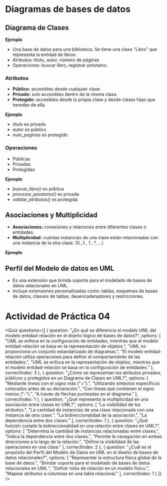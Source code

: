 # Diagramas de bases de datos

## Diagrama de Clases

**Ejemplo**

- Una base de datos para una biblioteca. Se tiene una clase "Libro" que representa la entidad de libros.
- Atributos: título, autor, número de páginas
- Operaciones: buscar libro, registrar préstamo.

<SmartFigure
	id="ejemplo-diagrama-clases"
	src="/inacap/ti3v25/images/fig05.png"
	alt="Ejemplo Diagrama de Clases"
	caption="Ejemplo Diagrama de Clases"
	size="medium"
/>


### Atributos

- **Público:** accesibles desde cualquier clase.
- **Privado:** solo accesibles dentro de la misma clase.
- **Protegido:** accesibles desde la propia clase y desde clases hijas que heredan de ella.

**Ejemplo**

- *titulo* es privado
- *autor* es público
- *num_paginas* es protegido

<SmartFigure
	id="tipo-atributos"
	src="/inacap/ti3v25/images/fig06.png"
	alt="Tipo de Atributos"
	caption="Tipo de Atributos"
	size="medium"
/>

### Operaciones

- Públicas
- Privadas
- Protegidas

**Ejemplo**

- *buscar_libro()* es pública
- *procesar_prestamo()* es privada
- *validar_atributos()* es protegida

<SmartFigure
	id="tipo-operaciones"
	src="/inacap/ti3v25/images/fig07.png"
	alt="Tipo de Operaciones"
	caption="Tipo de Operaciones"
	size="medium"
/>

## Asociaciones y Multiplicidad
- **Asociaciones:** conexiones y relaciones entre diferentes clases o entidades.
- **Multiplicidad:** cuántas instancias de una clase están relacionadas con una instancia de la otra clase. (0...1 , 1...*, *...*)

**Ejemplo**

<SmartFigure
	id="asociaciones-multiplicidad"
	src="/inacap/ti3v25/images/fig08.png"
	alt="Asociaciones y Multiplicidad"
	caption="Asociaciones y Multiplicidad"
	size="medium"
/>

## Perfil del Modelo de datos en UML
- Es una extensión que brinda soporte para el modelado de bases de datos relacionales en UML.
- Incluye extensiones personalizadas como: tablas, esquemas de bases de datos, clasves de tablas, desencadenadores y restricciones.


# Actividad de Práctica 04

<Quiz questions={[
  {
    question: "¿En qué se diferencia el modelo UML del modelo entidad-relación en el diseño lógico de bases de datos?",
    options: [
      "UML se enfoca en la configuración de entidades, mientras que el modelo entidad-relación se basa en la representación de objetos.",
      "UML no proporciona un conjunto estandarizado de diagramas.",
      "El modelo entidad-relación utiliza operaciones para definir el comportamiento de las entidades.",
      "UML se enfoca en la representación de objetos, mientras que el modelo entidad-relación se basa en la configuración de entidades."
    ],
    correctIndex: 3
  },
  {
    question: "¿Cómo se representan los atributos privados, públicos y protegidos en un Diagrama de Clases en UML?",
    options: [
      "Mediante líneas con el signo más (\"+\").",
      "Utilizando símbolos específicos colocados antes de su declaración.",
      "Con líneas que contienen el signo menos (\"-\").",
      "A través de flechas punteadas en el diagrama."
    ],
    correctIndex: 1
  },
  {
    question: "¿Qué representa la multiplicidad en una asociación entre clases en UML?",
    options: [
      "La visibilidad de los atributos.",
      "La cantidad de instancias de una clase relacionada con una instancia de otra clase.",
      "La bidireccionalidad de la asociación.",
      "La dependencia entre dos clases."
    ],
    correctIndex: 1
  },
  {
    question: "¿Qué función cumple la bidireccionalidad en una relación entre clases en UML?",
    options: [
      "Determina la cantidad de instancias relacionadas entre clases.",
      "Indica la dependencia entre dos clases.",
      "Permite la navegación en ambas direcciones a lo largo de la relación.",
      "Define la visibilidad de las operaciones en una clase."
    ],
    correctIndex: 2
  },
  {
    question: "¿Cuál es el propósito del Perfil del Modelo de Datos en UML en el diseño de bases de datos relacionales?",
    options: [
      "Representar la estructura física global de la base de datos.",
      "Brindar soporte para el modelado de bases de datos relacionales en UML.",
      "Definir roles de relación en un modelo físico.",
      "Mapear atributos a columnas en una tabla relacional."
    ],
    correctIndex: 1
  }
]} />